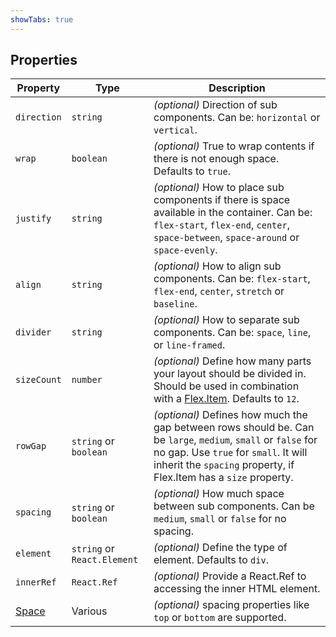 ```yaml
---
showTabs: true
---
```


## Properties

| Property                                | Type                        | Description                                                                                                                                                                                                                |
| --------------------------------------- | --------------------------- | -------------------------------------------------------------------------------------------------------------------------------------------------------------------------------------------------------------------------- |
| `direction`                             | `string`                    | _(optional)_ Direction of sub components. Can be: `horizontal` or `vertical`.                                                                                                                                              |
| `wrap`                                  | `boolean`                   | _(optional)_ True to wrap contents if there is not enough space. Defaults to `true`.                                                                                                                                       |
| `justify`                               | `string`                    | _(optional)_ How to place sub components if there is space available in the container. Can be: `flex-start`, `flex-end`, `center`, `space-between`, `space-around` or `space-evenly`.                                      |
| `align`                                 | `string`                    | _(optional)_ How to align sub components. Can be: `flex-start`, `flex-end`, `center`, `stretch` or `baseline`.                                                                                                             |
| `divider`                               | `string`                    | _(optional)_ How to separate sub components. Can be: `space`, `line`, or `line-framed`.                                                                                                                                    |
| `sizeCount`                             | `number`                    | _(optional)_ Define how many parts your layout should be divided in. Should be used in combination with a [Flex.Item](/uilib/layout/flex/item). Defaults to `12`.                                                          |
| `rowGap`                                | `string` or `boolean`       | _(optional)_ Defines how much the gap between rows should be. Can be `large`, `medium`, `small` or `false` for no gap. Use `true` for `small`. It will inherit the `spacing` property, if Flex.Item has a `size` property. |
| `spacing`                               | `string` or `boolean`       | _(optional)_ How much space between sub components. Can be `medium`, `small` or `false` for no spacing.                                                                                                                    |
| `element`                               | `string` or `React.Element` | _(optional)_ Define the type of element. Defaults to `div`.                                                                                                                                                                |
| `innerRef`                              | `React.Ref`                 | _(optional)_ Provide a React.Ref to accessing the inner HTML element.                                                                                                                                                      |
| [Space](/uilib/layout/space/properties) | Various                     | _(optional)_ spacing properties like `top` or `bottom` are supported.                                                                                                                                                      |
